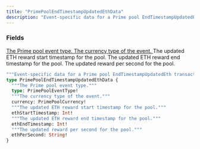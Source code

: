 ```yaml
---
title: "PrimePoolEndTimestampUpdatedEthData"
description: "Event-specific data for a Prime pool EndTimestampUpdatedEth transaction."
---
```


### Fields

<a href="/api-reference/types/primepooleventtype">
  <ResponseField name="type" type="PrimePoolEventType!" required>
    The Prime pool event type.
  </ResponseField>
</a>

<a href="/api-reference/types/primepoolcurrency">
  <ResponseField name="currency" type="PrimePoolCurrency!" required>
    The currency type of the event.
  </ResponseField>
</a>

<ResponseField name="ethStartTimestamp" type="Int!" required>
  The updated ETH reward start timestamp for the pool.
</ResponseField>

<ResponseField name="ethEndTimestamp" type="Int!" required>
  The updated ETH reward end timestamp for the pool.
</ResponseField>

<ResponseField name="ethPerSecond" type="String!" required>
  The updated reward per second for the pool.
</ResponseField>


```graphql PrimePoolEndTimestampUpdatedEthData
"""Event-specific data for a Prime pool EndTimestampUpdatedEth transaction."""
type PrimePoolEndTimestampUpdatedEthData {
  """The Prime pool event type."""
  type: PrimePoolEventType!
  """The currency type of the event."""
  currency: PrimePoolCurrency!
  """The updated ETH reward start timestamp for the pool."""
  ethStartTimestamp: Int!
  """The updated ETH reward end timestamp for the pool."""
  ethEndTimestamp: Int!
  """The updated reward per second for the pool."""
  ethPerSecond: String!
}
```
